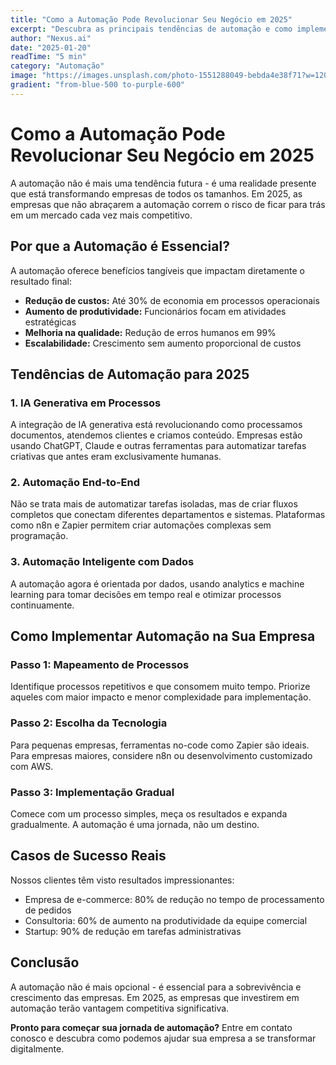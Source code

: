 ```yaml
---
title: "Como a Automação Pode Revolucionar Seu Negócio em 2025"
excerpt: "Descubra as principais tendências de automação e como implementá-las para acelerar o crescimento da sua empresa."
author: "Nexus.ai"
date: "2025-01-20"
readTime: "5 min"
category: "Automação"
image: "https://images.unsplash.com/photo-1551288049-bebda4e38f71?w=1200&h=600&fit=crop&crop=center"
gradient: "from-blue-500 to-purple-600"
---
```


# Como a Automação Pode Revolucionar Seu Negócio em 2025

A automação não é mais uma tendência futura - é uma realidade presente que está transformando empresas de todos os tamanhos. Em 2025, as empresas que não abraçarem a automação correm o risco de ficar para trás em um mercado cada vez mais competitivo.

## Por que a Automação é Essencial?

A automação oferece benefícios tangíveis que impactam diretamente o resultado final:

- **Redução de custos:** Até 30% de economia em processos operacionais
- **Aumento de produtividade:** Funcionários focam em atividades estratégicas
- **Melhoria na qualidade:** Redução de erros humanos em 99%
- **Escalabilidade:** Crescimento sem aumento proporcional de custos

## Tendências de Automação para 2025

### 1. IA Generativa em Processos

A integração de IA generativa está revolucionando como processamos documentos, atendemos clientes e criamos conteúdo. Empresas estão usando ChatGPT, Claude e outras ferramentas para automatizar tarefas criativas que antes eram exclusivamente humanas.

### 2. Automação End-to-End

Não se trata mais de automatizar tarefas isoladas, mas de criar fluxos completos que conectam diferentes departamentos e sistemas. Plataformas como n8n e Zapier permitem criar automações complexas sem programação.

### 3. Automação Inteligente com Dados

A automação agora é orientada por dados, usando analytics e machine learning para tomar decisões em tempo real e otimizar processos continuamente.

## Como Implementar Automação na Sua Empresa

### Passo 1: Mapeamento de Processos

Identifique processos repetitivos e que consomem muito tempo. Priorize aqueles com maior impacto e menor complexidade para implementação.

### Passo 2: Escolha da Tecnologia

Para pequenas empresas, ferramentas no-code como Zapier são ideais. Para empresas maiores, considere n8n ou desenvolvimento customizado com AWS.

### Passo 3: Implementação Gradual

Comece com um processo simples, meça os resultados e expanda gradualmente. A automação é uma jornada, não um destino.

## Casos de Sucesso Reais

Nossos clientes têm visto resultados impressionantes:

- Empresa de e-commerce: 80% de redução no tempo de processamento de pedidos
- Consultoria: 60% de aumento na produtividade da equipe comercial
- Startup: 90% de redução em tarefas administrativas

## Conclusão

A automação não é mais opcional - é essencial para a sobrevivência e crescimento das empresas. Em 2025, as empresas que investirem em automação terão vantagem competitiva significativa.

**Pronto para começar sua jornada de automação?** Entre em contato conosco e descubra como podemos ajudar sua empresa a se transformar digitalmente.
